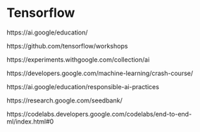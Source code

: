 
# Tensorflow 




https://ai.google/education/

 

https://github.com/tensorflow/workshops

 

https://experiments.withgoogle.com/collection/ai

 

https://developers.google.com/machine-learning/crash-course/

 

https://ai.google/education/responsible-ai-practices

 

https://research.google.com/seedbank/

 

https://codelabs.developers.google.com/codelabs/end-to-end-ml/index.html#0


